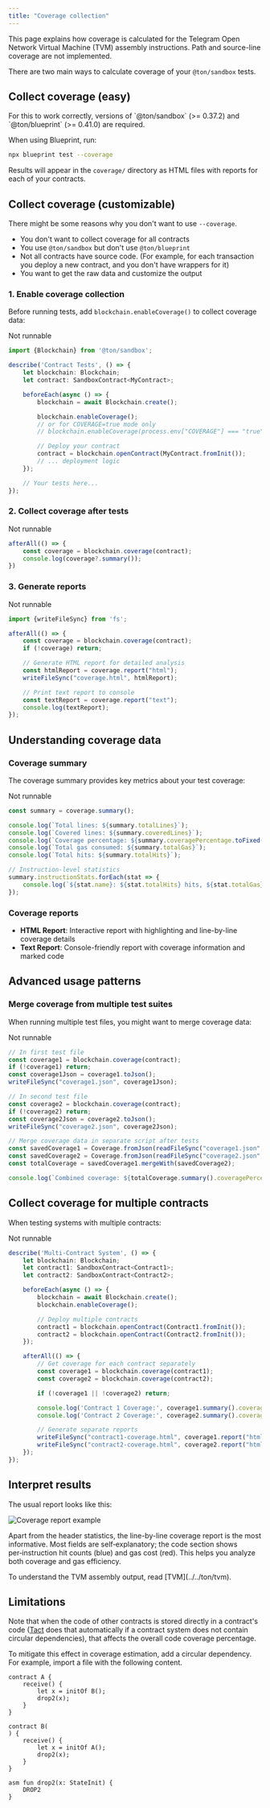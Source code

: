 ```yaml
---
title: "Coverage collection"
---
```



<Aside type="note">
  This page explains how coverage is calculated for the Telegram Open Network Virtual Machine (TVM) assembly instructions. Path and source-line coverage are not implemented.
</Aside>

There are two main ways to calculate coverage of your `@ton/sandbox` tests.

## Collect coverage (easy)

<Aside
  type="note"
  title="Important"
>
  For this to work correctly, versions of `@ton/sandbox` (>= 0.37.2) and `@ton/blueprint` (>= 0.41.0) are required.
</Aside>

When using Blueprint, run:

```bash
npx blueprint test --coverage
```

Results will appear in the `coverage/` directory as HTML files with reports for each of your contracts.

## Collect coverage (customizable)

There might be some reasons why you don't want to use `--coverage`.

- You don't want to collect coverage for all contracts
- You use `@ton/sandbox` but don't use `@ton/blueprint`
- Not all contracts have source code. (For example, for each transaction you deploy a new contract, and you don't have wrappers for it)
- You want to get the raw data and customize the output

### 1. Enable coverage collection

Before running tests, add `blockchain.enableCoverage()` to collect coverage data:

Not runnable

```typescript
import {Blockchain} from '@ton/sandbox';

describe('Contract Tests', () => {
    let blockchain: Blockchain;
    let contract: SandboxContract<MyContract>;

    beforeEach(async () => {
        blockchain = await Blockchain.create();

        blockchain.enableCoverage();
        // or for COVERAGE=true mode only
        // blockchain.enableCoverage(process.env["COVERAGE"] === "true");

        // Deploy your contract
        contract = blockchain.openContract(MyContract.fromInit());
        // ... deployment logic
    });

    // Your tests here...
});
```

### 2. Collect coverage after tests

Not runnable

```typescript
afterAll(() => {
    const coverage = blockchain.coverage(contract);
    console.log(coverage?.summary());
})
```

### 3. Generate reports

Not runnable

```typescript
import {writeFileSync} from 'fs';

afterAll(() => {
    const coverage = blockchain.coverage(contract);
    if (!coverage) return;

    // Generate HTML report for detailed analysis
    const htmlReport = coverage.report("html");
    writeFileSync("coverage.html", htmlReport);

    // Print text report to console
    const textReport = coverage.report("text");
    console.log(textReport);
});
```

## Understanding coverage data

### Coverage summary

The coverage summary provides key metrics about your test coverage:

Not runnable

```typescript
const summary = coverage.summary();

console.log(`Total lines: ${summary.totalLines}`);
console.log(`Covered lines: ${summary.coveredLines}`);
console.log(`Coverage percentage: ${summary.coveragePercentage.toFixed(2)}%`);
console.log(`Total gas consumed: ${summary.totalGas}`);
console.log(`Total hits: ${summary.totalHits}`);

// Instruction-level statistics
summary.instructionStats.forEach(stat => {
    console.log(`${stat.name}: ${stat.totalHits} hits, ${stat.totalGas} gas, avg ${stat.avgGas}`);
});
```

### Coverage reports

- **HTML Report**: Interactive report with highlighting and line-by-line coverage details
- **Text Report**: Console-friendly report with coverage information and marked code

## Advanced usage patterns

### Merge coverage from multiple test suites

When running multiple test files, you might want to merge coverage data:

Not runnable

```typescript
// In first test file
const coverage1 = blockchain.coverage(contract);
if (!coverage1) return;
const coverage1Json = coverage1.toJson();
writeFileSync("coverage1.json", coverage1Json);

// In second test file
const coverage2 = blockchain.coverage(contract);
if (!coverage2) return;
const coverage2Json = coverage2.toJson();
writeFileSync("coverage2.json", coverage2Json);

// Merge coverage data in separate script after tests
const savedCoverage1 = Coverage.fromJson(readFileSync("coverage1.json", "utf-8"));
const savedCoverage2 = Coverage.fromJson(readFileSync("coverage2.json", "utf-8"));
const totalCoverage = savedCoverage1.mergeWith(savedCoverage2);

console.log(`Combined coverage: ${totalCoverage.summary().coveragePercentage}%`);
```

## Collect coverage for multiple contracts

When testing systems with multiple contracts:

Not runnable

```typescript
describe('Multi-Contract System', () => {
    let blockchain: Blockchain;
    let contract1: SandboxContract<Contract1>;
    let contract2: SandboxContract<Contract2>;

    beforeEach(async () => {
        blockchain = await Blockchain.create();
        blockchain.enableCoverage();

        // Deploy multiple contracts
        contract1 = blockchain.openContract(Contract1.fromInit());
        contract2 = blockchain.openContract(Contract2.fromInit());
    });

    afterAll(() => {
        // Get coverage for each contract separately
        const coverage1 = blockchain.coverage(contract1);
        const coverage2 = blockchain.coverage(contract2);

        if (!coverage1 || !coverage2) return;

        console.log('Contract 1 Coverage:', coverage1.summary().coveragePercentage);
        console.log('Contract 2 Coverage:', coverage2.summary().coveragePercentage);

        // Generate separate reports
        writeFileSync("contract1-coverage.html", coverage1.report("html"));
        writeFileSync("contract2-coverage.html", coverage2.report("html"));
    });
});
```

## Interpret results

The usual report looks like this:

<Image
  src="/resources/images/coverage-report.png"
  alt="Coverage report example"
/>

Apart from the header statistics, the line-by-line coverage report is the most informative. Most fields are self‑explanatory; the code section shows per‑instruction hit counts (blue) and gas cost (red). This helps you analyze both coverage and gas efficiency.

<Aside type="note">
  To understand the TVM assembly output, read [TVM](../../ton/tvm).
</Aside>

## Limitations

Note that when the code of other contracts is stored directly in a contract's code ([Tact](../../language/tact) does that automatically if a contract system does not contain circular dependencies), that affects the overall code coverage percentage.

To mitigate this effect in coverage estimation, add a circular dependency. For example, import a file with the following content.

```tact
contract A {
    receive() {
        let x = initOf B();
        drop2(x);
    }
}

contract B(
) {
    receive() {
        let x = initOf A();
        drop2(x);
    }
}

asm fun drop2(x: StateInit) {
    DROP2
}
```
